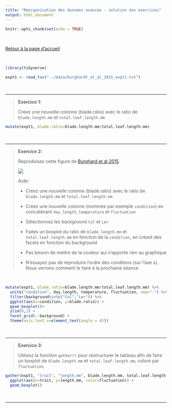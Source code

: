 ```yaml
---
title: "Réorganisation des données avancée - solution des exercices"
output: html_document
---
```


```r
knitr::opts_chunk$set(echo = TRUE)
```
<br>

[Retour à la page d'accueil](https://scortijo.github.io/2021_L3_R/)

<br>

```r

library(tidyverse)

expt1 <- read_tsv("../data/burghardt_et_al_2015_expt1.txt")
```

<br>

******




> **Exercice 1:**
>
> Créez une nouvelle colonne (blade.ratio) avec le ratio de `blade.length.mm` et `total.leaf.length.mm`
>


```r

mutate(expt1, blade.ratio=blade.length.mm/total.leaf.length.mm)

```



<br>

******


> **Exercice 2:** 
> 
> Reproduisez cette figure de [Burghard et al 2015](https://nph.onlinelibrary.wiley.com/doi/full/10.1111/nph.13799)
> 
> ![](images/Burghard_2015_figS8_a.png)
> 
> 
> Aide: 
> 
> - Créez une nouvelle colonne (blade.ratio) avec le ratio de `blade.length.mm` et `total.leaf.length.mm`
> 
> - Créez une nouvelle colonne (nommée par exemple `condition`) en concaténant `day.length`, `temperature` et `fluctuation`
> 
> - Sélectionnez les background  `Col ` et `Ler`
> 
> - Faites un boxplot du ratio de `blade.length.mm` et `total.leaf.length.mm` en fonction de la `condition`, en créant des facets en fonction du background
> 
> - Pas besoin de mettre de la couleur qui n'apporte rien au graphique
>
> - N'essayez pas de reproduire l'ordre des conditons (sur l'axe x). Nous verrons comment le faire à la prochaine séance

<br>


```r

mutate(expt1, blade.ratio=blade.length.mm/total.leaf.length.mm) %>% 
  unite("condition", day.length, temperature, fluctuation, sep=".") %>% 
  filter(background%in%c("Col","Ler")) %>% 
  ggplot(aes(x=condition, y=blade.ratio)) +
  geom_boxplot()+
  ylim(0,1) +
  facet_grid(.~background) +
  theme(axis.text.x=element_text(angle = 45))

```




<br>

******



> **Exercice 3:** 
> 
> Utilisez la fonction `gather()` pour restructurer le tableau afin de faire un boxplot de `blade.length.mm` et `total.leaf.length.mm`, coloré par  `fluctuation`.
> 
> 


```r

gather(expt1, "trait", "length.mm", blade.length.mm, total.leaf.length.mm) %>% 
  ggplot(aes(x=trait, y=length.mm, color=fluctuation)) +
  geom_boxplot()

```




<br>

******

